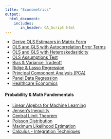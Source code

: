 ```yaml
---
title: "Econometrics"
output: 
  html_document:
    includes:
       in_header: GA_Script.html
---
```


* [Derive OLS Estimaors in Matrix Form](deriveOLS.html)  
* [OLS and GLS with Autocorrelation Error Terms](autocorrelation.html)  
* [OLS and GLS with Heteroskedasiticity](heteroskedasticity.html)  
* [OLS Assumptions Test](AssumptionTestOLS.html)  
* [Bias & Variance Tradeoff](BiasVarianceTradeoff.html)  
* [Ridge & Lasso Regression](RidgeLassoRegression.html)  
* [Principal Component Analysis (PCA)](PCA.html)  
* [Panel Data Regression](PanelData.html)  
* [Healthcare Economics](HealthcareEconomics.html)  

#### Probability & Math Fundementals
* [Linear Algebra for Machine Learning](LinearAlgebra.html) 
* [Jensen's Inequility](jensenineq.html) 
* [Central Limit Theorem](CLM.html)  
* [Poisson Distribution](PoissonDistribution.html)  
* [Maximum Likelihood Estimation](MLE.html)  
* [Calculus - Integration Techniques](IntegralSkills.html)  
